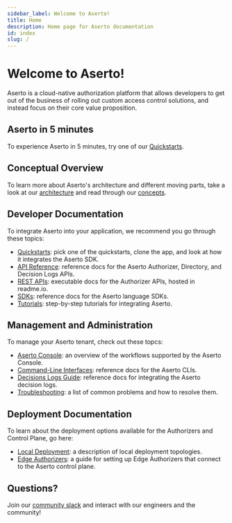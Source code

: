 ```yaml
---
sidebar_label: Welcome to Aserto!
title: Home
description: Home page for Aserto documentation
id: index
slug: /
---
```


# Welcome to Aserto!

Aserto is a cloud-native authorization platform that allows developers to get out of the business of
rolling out custom access control solutions, and instead focus on their core value proposition.

## Aserto in 5 minutes

To experience Aserto in 5 minutes, try one of our [Quickstarts](/docs/quickstarts/overview).

## Conceptual Overview

To learn more about Aserto's architecture and different moving parts, take a look at our [architecture](/docs/architecture) and read through our [concepts](/docs/overview/introduction).

## Developer Documentation

To integrate Aserto into your application, we recommend you go through these topics:
- [Quickstarts](/docs/quickstarts/overview): pick one of the quickstarts, clone the app, and look at how it integrates the Aserto SDK.
- [API Reference](/docs/api-reference): reference docs for the Aserto Authorizer, Directory, and Decision Logs APIs.
- [REST APIs](/docs/authorizer-guide/overview): executable docs for the Authorizer APIs, hosted in readme.io.
- [SDKs](/docs/software-development-kits/overview): reference docs for the Aserto language SDKs.
- [Tutorials](/docs/quickstarts/react/overview): step-by-step tutorials for integrating Aserto.

## Management and Administration

To manage your Aserto tenant, check out these topcs:
- [Aserto Console](/docs/aserto-console/introduction): an overview of the workflows supported by the Aserto Console.
- [Command-Line Interfaces](/docs/command-line-interface/introduction): reference docs for the Aserto CLIs.
- [Decisions Logs Guide](/docs/decision-logs-guide/overview): reference docs for integrating the Aserto decision logs.
- [Troubleshooting](/docs/troubleshooting/overview): a list of common problems and how to resolve them.

## Deployment Documentation

To learn about the deployment options available for the Authorizers and Control Plane, go here:
- [Local Deployment](/docs/local-deployment/overview): a description of local deployment topologies.
- [Edge Authorizers](/docs/edge-authorizers/overview): a guide for setting up Edge Authorizers that connect to the Aserto control plane.

## Questions?

Join our [community slack](https://www.aserto.com/slack) and interact with our engineers and the community!
